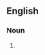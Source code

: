 ==English==

===Noun===
{{head|en|noun form|head=medium-chain triglycerides}}

# {{plural of|en|medium-chain triglyceride}}